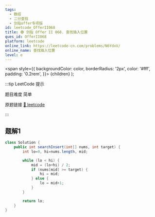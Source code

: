 ```yaml
---
tags:
  - 数组
  - 二分查找
  - 剑指offer专项版
id: leetcode_OfferII068
title: 🟢 剑指 Offer II 068. 查找插入位置
ques_id: OfferII068
platform: leetcode
online_link: https://leetcode-cn.com/problems/N6YdxV/
online_name: 查找插入位置
level: e
---
```


  <span
    style={{
      backgroundColor: color,
      borderRadius: '2px',
      color: '#fff',
      padding: '0.2rem',
    }}>
    {children}
  </span>
);

:::tip LeetCode 提示

题目难度 <Highlight color="#00b8a3">简单</Highlight>

原题链接 [🔗 leetcode](https://leetcode-cn.com/problems/N6YdxV/)

:::

## 题解1

```java
class Solution {
    public int searchInsert(int[] nums, int target) {
        int lo=0, hi=nums.length, mid;

        while (lo < hi) {
            mid = (lo+hi) / 2;
            if (nums[mid] >= target) {
                hi = mid;
            } else {
                lo = mid+1;
            }
        }

        return lo;
    }
}
```
